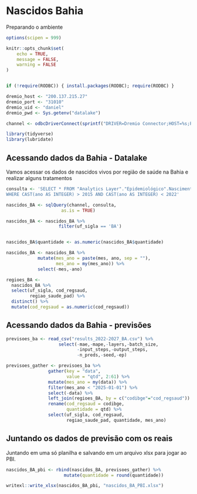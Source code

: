 
# Nascidos Bahia

Preparando o ambiente

```r

options(scipen = 999)

knitr::opts_chunk$set(
	echo = TRUE,
	message = FALSE,
	warning = FALSE
)


if (!require(RODBC)) { install.packages(RODBC); require(RODBC) }

dremio_host <- "200.137.215.27"
dremio_port <- "31010"
dremio_uid <- "daniel"
dremio_pwd <- Sys.getenv("datalake")

channel <- odbcDriverConnect(sprintf("DRIVER=Dremio Connector;HOST=%s;PORT=%s;UID=%s;PWD=%s;AUTHENTICATIONTYPE=Basic Authentication;CONNECTIONTYPE=Direct", dremio_host, dremio_port, dremio_uid, dremio_pwd))

library(tidyverse)
library(lubridate)

```

## Acessando dados da Bahia - Datalake

Vamos acessar os dados de nascidos vivos por região de saúde na Bahia e realizar alguns tratamentos

```r

consulta <- 'SELECT * FROM "Analytics Layer"."Epidemiológico".Nascimentos."Nascidos Vivos por Região de Saúde"
WHERE CAST(ano AS INTEGER) > 2015 AND CAST(ano AS INTEGER) < 2022'

nascidos_BA <- sqlQuery(channel, consulta, 
                     as.is = TRUE)

nascidos_BA <- nascidos_BA %>% 
                    filter(uf_sigla == 'BA')


nascidos_BA$quantidade <- as.numeric(nascidos_BA$quantidade)

nascidos_BA <- nascidos_BA %>% 
            mutate(mes_ano = paste(mes, ano, sep = ""),
                   mes_ano = my(mes_ano)) %>% 
            select(-mes,-ano) 

regioes_BA <- 
  nascidos_BA %>% 
  select(uf_sigla, cod_regsaud, 
         regiao_saude_pad) %>% 
  distinct() %>% 
  mutate(cod_regsaud = as.numeric(cod_regsaud))

```

## Acessando dados da Bahia - previsões

```r

previsoes_ba <- read_csv("results_2022-2027_BA.csv") %>% 
                    select(-mae,-mape,-layers,-batch_size,
                           -input_steps,-output_steps,
                           -n_preds,-seed,-ep) 

previsoes_gather <- previsoes_ba %>% 
                gather(key = "data",
                       value = "qtd", 2:61) %>% 
                mutate(mes_ano = my(data)) %>% 
                filter(mes_ano < "2025-01-01") %>% 
                select(-data) %>% 
                left_join(regioes_BA, by = c("codibge"="cod_regsaud")) %>% 
                rename(cod_regsaud = codibge,
                       quantidade = qtd) %>% 
                select(uf_sigla, cod_regsaud,
                       regiao_saude_pad, quantidade, mes_ano)

```


## Juntando os dados de previsão com os reais

Juntando em uma só planilha e salvando em um arquivo xlsx para jogar ao PBI.  

```r

nascidos_BA_pbi <- rbind(nascidos_BA, previsoes_gather) %>% 
                      mutate(quantidade = round(quantidade))

writexl::write_xlsx(nascidos_BA_pbi, "nascidos_BA_PBI.xlsx")

```

